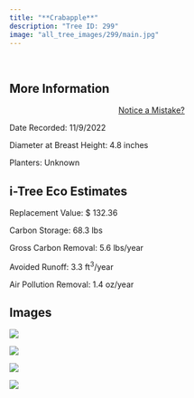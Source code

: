 ```yaml
---
title: "**Crabapple**"
description: "Tree ID: 299"
image: "all_tree_images/299/main.jpg"
---
```


<br>

## **More Information**
::: column-margin
<center><a class="button" href="https://forms.gle/W6f5nwYxrM33hF4f7">Notice a Mistake?</a></center>
:::


Date Recorded:  11/9/2022

Diameter at Breast Height:  4.8  inches

Planters:  Unknown

## **i-Tree Eco Estimates**


 Replacement Value: $ 132.36

 Carbon Storage:  68.3  lbs

 Gross Carbon Removal:  5.6  lbs/year

 Avoided Runoff:  3.3  ft<sup>3</sup>/year

 Air Pollution Removal:  1.4  oz/year

## **Images**


 ![](all_tree_images/299/IMG_7393.jpg)

 ![](all_tree_images/299/IMG_7394.jpg)

 ![](all_tree_images/299/IMG_7395.jpg)

 ![](all_tree_images/299/main.jpg)
